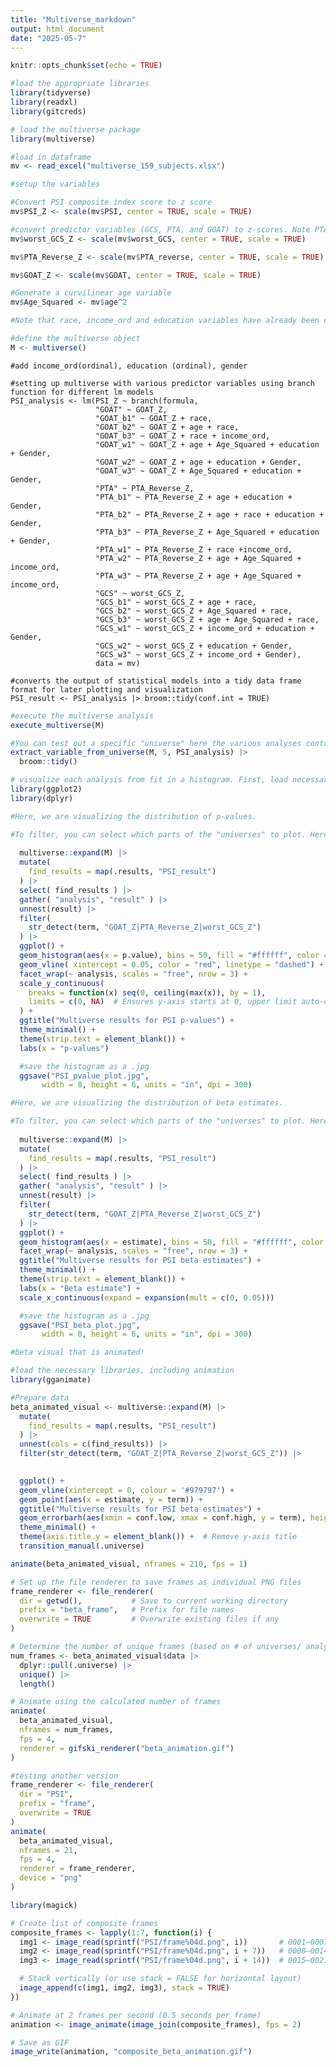 ```yaml
---
title: "Multiverse_markdown"
output: html_document
date: "2025-05-7"
---
```


```r
knitr::opts_chunk$set(echo = TRUE)
```

```r
#load the appropriate libraries
library(tidyverse)
library(readxl)
library(gitcreds)

# load the multiverse package
library(multiverse)

#load in dataframe
mv <- read_excel("multiverse_159_subjects.xlsx")

```


```r

#setup the variables

#Convert PSI composite index score to z score 
mv$PSI_Z <- scale(mv$PSI, center = TRUE, scale = TRUE)

#convert predictor variables (GCS, PTA, and GOAT) to z-scores. Note PTA scores have already been revered in original data to for accurate comparison between PTA, GCS, and GOAT.
mv$worst_GCS_Z <- scale(mv$worst_GCS, center = TRUE, scale = TRUE)

mv$PTA_Reverse_Z <- scale(mv$PTA_reverse, center = TRUE, scale = TRUE)

mv$GOAT_Z <- scale(mv$GOAT, center = TRUE, scale = TRUE)

#Generate a curvilinear age variable
mv$Age_Squared <- mv$age^2

#Note that race, income_ord and education variables have already been converted to ordinal.

```

```r

#define the multiverse object
M <- multiverse()
```


```multiverse

#add income_ord(ordinal), education (ordinal), gender

#setting up multiverse with various predictor variables using branch function for different lm models
PSI_analysis <- lm(PSI_Z ~ branch(formula,
                   "GOAT" ~ GOAT_Z,
                   "GOAT_b1" ~ GOAT_Z + race,
                   "GOAT_b2" ~ GOAT_Z + age + race,
                   "GOAT_b3" ~ GOAT_Z + race + income_ord,
                   "GOAT_w1" ~ GOAT_Z + age + Age_Squared + education + Gender,
                   "GOAT_w2" ~ GOAT_Z + age + education + Gender,
                   "GOAT_w3" ~ GOAT_Z + Age_Squared + education + Gender,
                   "PTA" ~ PTA_Reverse_Z,
                   "PTA_b1" ~ PTA_Reverse_Z + age + education + Gender,
                   "PTA_b2" ~ PTA_Reverse_Z + age + race + education + Gender,
                   "PTA_b3" ~ PTA_Reverse_Z + Age_Squared + education + Gender,
                   "PTA_w1" ~ PTA_Reverse_Z + race +income_ord,
                   "PTA_w2" ~ PTA_Reverse_Z + age + Age_Squared + income_ord,
                   "PTA_w3" ~ PTA_Reverse_Z + age + Age_Squared + income_ord,
                   "GCS" ~ worst_GCS_Z,
                   "GCS_b1" ~ worst_GCS_Z + age + race,
                   "GCS_b2" ~ worst_GCS_Z + Age_Squared + race,
                   "GCS_b3" ~ worst_GCS_Z + age + Age_Squared + race,
                   "GCS_w1" ~ worst_GCS_Z + income_ord + education + Gender,
                   "GCS_w2" ~ worst_GCS_Z + education + Gender,
                   "GCS_w3" ~ worst_GCS_Z + income_ord + Gender),
                   data = mv)

#converts the output of statistical models into a tidy data frame format for later plotting and visualization
PSI_result <- PSI_analysis |> broom::tidy(conf.int = TRUE)

```

```r

#execute the multiverse analysis
execute_multiverse(M)

#You can test out a specific "universe" here the various analyses contained within "PSI_analysis". Here, we can extract the nth universe. Replace n (number) with whichever university you'd like to evaluate. 
extract_variable_from_universe(M, 5, PSI_analysis) |> 
  broom::tidy()

```

```r

# visualize each analysis from fit in a histogram. First, load necessary libraries:
library(ggplot2)
library(dplyr)

#Here, we are visualizing the distribution of p-values.

#To filter, you can select which parts of the "universes" to plot. Here, I am excluding the covariates, which include age and race variables. 
  
  multiverse::expand(M) |>
  mutate( 
    find_results = map(.results, "PSI_result")
  ) |>
  select( find_results ) |>
  gather( "analysis", "result" ) |>
  unnest(result) |>
  filter(
    str_detect(term, "GOAT_Z|PTA_Reverse_Z|worst_GCS_Z")
  ) |>
  ggplot() +
  geom_histogram(aes(x = p.value), bins = 50, fill = "#ffffff", color = "#333333") +
  geom_vline( xintercept = 0.05, color = "red", linetype = "dashed") +
  facet_wrap(~ analysis, scales = "free", nrow = 3) +
  scale_y_continuous(
    breaks = function(x) seq(0, ceiling(max(x)), by = 1),
    limits = c(0, NA)  # Ensures y-axis starts at 0, upper limit auto-calculated
  ) +
  ggtitle("Multiverse results for PSI p-values") +
  theme_minimal() +
  theme(strip.text = element_blank()) +
  labs(x = "p-values")

  #save the histogram as a .jpg
  ggsave("PSI_pvalue_plot.jpg", 
       width = 8, height = 6, units = "in", dpi = 300)

```

```r

#Here, we are visualizing the distribution of beta estimates. 

#To filter, you can select which parts of the "universes" to plot. Here, I am excluding the covariates, which include age and race variables. 
  
  multiverse::expand(M) |>
  mutate( 
    find_results = map(.results, "PSI_result")
  ) |>
  select( find_results ) |>
  gather( "analysis", "result" ) |>
  unnest(result) |>
  filter(
    str_detect(term, "GOAT_Z|PTA_Reverse_Z|worst_GCS_Z")
  ) |>
  ggplot() +
  geom_histogram(aes(x = estimate), bins = 50, fill = "#ffffff", color = "#333333") +
  facet_wrap(~ analysis, scales = "free", nrow = 3) +
  ggtitle("Multiverse results for PSI beta estimates") +
  theme_minimal() +
  theme(strip.text = element_blank()) +
  labs(x = "Beta estimate") +
  scale_x_continuous(expand = expansion(mult = c(0, 0.05)))

  #save the histogram as a .jpg
  ggsave("PSI_beta_plot.jpg", 
       width = 8, height = 6, units = "in", dpi = 300)

```

```r

#beta visual that is animated! 

#load the necessary libraries, including animation
library(gganimate)

#Prepare data
beta_animated_visual <- multiverse::expand(M) |>
  mutate(
    find_results = map(.results, "PSI_result")
  ) |>
  unnest(cols = c(find_results)) |>
  filter(str_detect(term, "GOAT_Z|PTA_Reverse_Z|worst_GCS_Z")) |>

  
  ggplot() +
  geom_vline(xintercept = 0, colour = '#979797') +
  geom_point(aes(x = estimate, y = term)) +
  ggtitle("Multiverse results for PSI beta estimates") +
  geom_errorbarh(aes(xmin = conf.low, xmax = conf.high, y = term), height = 0) +
  theme_minimal() +
  theme(axis.title.y = element_blank()) +  # Remove y-axis title
  transition_manual(.universe)

animate(beta_animated_visual, nframes = 210, fps = 1)

# Set up the file renderer to save frames as individual PNG files
frame_renderer <- file_renderer(
  dir = getwd(),           # Save to current working directory
  prefix = "beta_frame",   # Prefix for file names
  overwrite = TRUE         # Overwrite existing files if any
)

# Determine the number of unique frames (based on # of universes/ analyses)
num_frames <- beta_animated_visual$data |> 
  dplyr::pull(.universe) |> 
  unique() |> 
  length()

# Animate using the calculated number of frames
animate(
  beta_animated_visual,
  nframes = num_frames,
  fps = 4,
  renderer = gifski_renderer("beta_animation.gif")
)

```

```r

#testing another version
frame_renderer <- file_renderer(
  dir = "PSI",
  prefix = "frame",
  overwrite = TRUE
)
animate(
  beta_animated_visual,
  nframes = 21,
  fps = 4,
  renderer = frame_renderer,
  device = "png"
)

library(magick)

# Create list of composite frames
composite_frames <- lapply(1:7, function(i) {
  img1 <- image_read(sprintf("PSI/frame%04d.png", i))       # 0001–0007
  img2 <- image_read(sprintf("PSI/frame%04d.png", i + 7))   # 0008–0014
  img3 <- image_read(sprintf("PSI/frame%04d.png", i + 14))  # 0015–0021

  # Stack vertically (or use stack = FALSE for horizontal layout)
  image_append(c(img1, img2, img3), stack = TRUE)
})

# Animate at 2 frames per second (0.5 seconds per frame)
animation <- image_animate(image_join(composite_frames), fps = 2)

# Save as GIF
image_write(animation, "composite_beta_animation.gif")

```